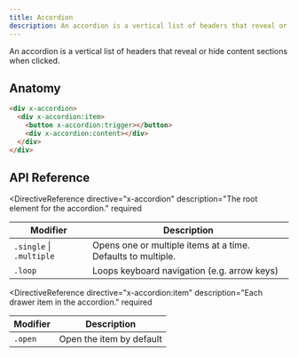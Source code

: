 ```yaml
---
title: Accordion
description: An accordion is a vertical list of headers that reveal or hide content sections when clicked.
---
```



<Toolbelt />

<Lede>
  An accordion is a vertical list of headers that reveal or hide content
  sections when clicked.
</Lede>

<AccordionDemo />

## Anatomy

```html
<div x-accordion>
  <div x-accordion:item>
    <button x-accordion:trigger></button>
    <div x-accordion:content></div>
  </div>
</div>
```

## API Reference

<DirectiveReference
  directive="x-accordion"
  description="The root element for the accordion."
  required
>
  <Fragment slot="modifiers">

| Modifier                 | Description                                                  |
| ------------------------ | ------------------------------------------------------------ |
| `.single` \| `.multiple` | Opens one or multiple items at a time. Defaults to multiple. |
| `.loop`                  | Loops keyboard navigation (e.g. arrow keys)                  |

  </Fragment>
</DirectiveReference>

<DirectiveReference
  directive="x-accordion:item"
  description="Each drawer item in the accordion."
  required
>
  <Fragment slot="modifiers">

| Modifier | Description              |
| -------- | ------------------------ |
| `.open`  | Open the item by default |

  </Fragment>
</DirectiveReference>

<DirectiveReference
  directive="x-accordion:trigger"
  description="Trigger button that opens or closes the drawer item."
  required
/>

<DirectiveReference
  directive="x-accordion:content"
  description="The content that will be shown or hidden in the drawer item."
  required
/>
